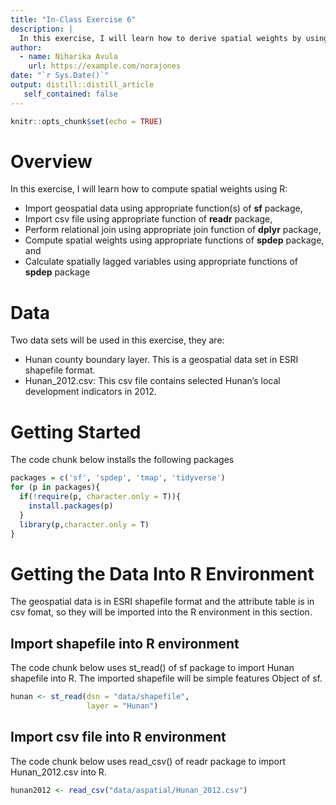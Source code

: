 ```yaml
---
title: "In-Class Exercise 6"
description: |
  In this exercise, I will learn how to derive spatial weights by using functions provided by spdep package. I will also learn how to apply these spatial weights to compute spatially lagged values
author:
  - name: Niharika Avula
    url: https://example.com/norajones
date: "`r Sys.Date()`"
output: distill::distill_article
   self_contained: false
---
```


```r
knitr::opts_chunk$set(echo = TRUE)
```

# Overview

In this exercise, I will learn how to compute spatial weights using R:

* Import geospatial data using appropriate function(s) of **sf** package,
* Import csv file using appropriate function of **readr** package,
* Perform relational join using appropriate join function of **dplyr** package,
* Compute spatial weights using appropriate functions of **spdep** package, and
* Calculate spatially lagged variables using appropriate functions of **spdep** package

# Data

Two data sets will be used in this exercise, they are:

* Hunan county boundary layer. This is a geospatial data set in ESRI shapefile format.
* Hunan_2012.csv: This csv file contains selected Hunan’s local development indicators in 2012.

# Getting Started

The code chunk below installs the following packages 

```r
packages = c('sf', 'spdep', 'tmap', 'tidyverse')
for (p in packages){
  if(!require(p, character.only = T)){
    install.packages(p)
  }
  library(p,character.only = T)
}
```
# Getting the Data Into R Environment

The geospatial data is in ESRI shapefile format and the attribute table is in csv fomat, so they will be imported into the R environment in this section.

## Import shapefile into R environment
The code chunk below uses st_read() of sf package to import Hunan shapefile into R. The imported shapefile will be simple features Object of sf.

```r
hunan <- st_read(dsn = "data/shapefile", 
                 layer = "Hunan")

```

## Import csv file into R environment

The code chunk below uses read_csv() of readr package to import Hunan_2012.csv into R.

```r
hunan2012 <- read_csv("data/aspatial/Hunan_2012.csv")
```

